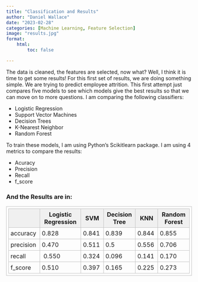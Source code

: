 ```yaml
---
title: "Classification and Results"
author: "Daniel Wallace"
date: "2023-02-28"
categories: [Machine Learning, Feature Selection]
image: "results.jpg"
format:
    html:
        toc: false

---
```


<div>
<p>
    The data is cleaned, the features are selected, now what?  Well, I think it is time to get some results! For this first set of results, we are doing something simple. We are trying to predict employee attrition. This first attempt just compares five models to see which models give the best results so that we can move on to more questions.  I am comparing the following classifiers:  
</p>
<ul>
    <li>Logistic Regression</li>
    <li>Support Vector Machines</li>
    <li>Decision Trees</li>
    <li>K-Nearest Neighbor </li>
    <li>Random Forest </li>
</ul>
<p>To train these models, I am using Python's Scikitlearn package. I am using 4 metrics to compare the results: </p>
<ul>
    <li>Acuracy</li>
    <li>Precision</li>
    <li>Recall</li>
    <li>f_score</li>
</ul>
<h3> And the Results are in: </h3>

<style>
	.demo {
		border:1px solid #C0C0C0;
		border-collapse:collapse;
		padding:5px;
	}
	.demo th {
		border:1px solid #C0C0C0;
		padding:5px;
		background:#F0F0F0;
	}
	.demo td {
		border:1px solid #C0C0C0;
		padding:5px;
	}
</style>
<table class="demo">
	<thead>
	<tr>
		<th><br></th>
		<th>Logistic Regression</th>
		<th>SVM</th>
		<th>Decision Tree</th>
		<th>KNN</th>
		<th>Random Forest</th>
	</tr>	
    </thead>	
    <tbody>	
    <tr>
		<td>accuracy&nbsp;</td>
		<td>0.828</td>
		<td>0.841&nbsp;</td>
		<td>0.839&nbsp;</td>
		<td>0.844&nbsp;</td>
		<td>0.855&nbsp;</td>
	</tr>
	<tr>
		<td>precision</td>
		<td>0.470&nbsp;</td>
		<td>0.511&nbsp;</td>
		<td>0.5&nbsp;</td>
		<td>0.556&nbsp;</td>
		<td>0.706&nbsp;</td>
	</tr>
	<tr>
		<td>recall</td>
		<td>&nbsp;0.550</td>
		<td>0.324&nbsp;</td>
		<td>0.096&nbsp;</td>
		<td>0.141&nbsp;</td>
		<td>0.170&nbsp;</td>
	</tr>
	<tr>
		<td>f_score&nbsp;</td>
		<td>0.510&nbsp;</td>
		<td>0.397&nbsp;</td>
		<td>0.165&nbsp;</td>
		<td>0.225&nbsp;</td>
		<td>0.273&nbsp;</td>
	</tr>
	</tbody>
</table>

</div>
